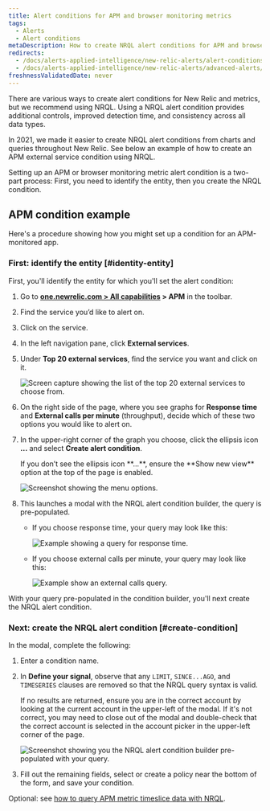 ```yaml
---
title: Alert conditions for APM and browser monitoring metrics
tags:
  - Alerts  
  - Alert conditions
metaDescription: How to create NRQL alert conditions for APM and browser monitoring metrics.
redirects:
  - /docs/alerts-applied-intelligence/new-relic-alerts/alert-conditions/apm-metric-alert-conditions
  - /docs/alerts-applied-intelligence/new-relic-alerts/advanced-alerts/other-condition-types/apm-metric-alert-conditions
freshnessValidatedDate: never
---
```


There are various ways to create alert conditions for New Relic <InlinePopover type="apm"/> and <InlinePopover type="browser"/> metrics, but we recommend using NRQL. Using a NRQL alert condition provides additional controls, improved detection time, and consistency across all data types.

In 2021, we made it easier to create NRQL alert conditions from charts and queries throughout New Relic. See below an example of how to create an APM external service condition using NRQL.

Setting up an APM or browser monitoring metric alert condition is a two-part process: First, you need to identify the entity, then you create the NRQL condition.

## APM condition example

Here's a procedure showing how you might set up a condition for an APM-monitored app.

### First: identify the entity [#identity-entity]

First, you'll identify the entity for which you'll set the alert condition:

1. Go to <DNT>**[one.newrelic.com > All capabilities](https://one.newrelic.com/all-capabilities) > APM**</DNT> in the toolbar.
2. Find the service you’d like to alert on.
3. Click on the service.
4. In the left navigation pane, click <DNT>**External services**</DNT>.
5. Under <DNT>**Top 20 external services**</DNT>, find the service you want and click on it.

   <img
     title="top-twenty.png"
     alt="Screen capture showing the list of the top 20 external services to choose from."
     src="/images/accounts_screenshot-full_top-twenty.webp"
   />
6. On the right side of the page, where you see graphs for <DNT>**Response time**</DNT> and <DNT>**External calls per minute**</DNT> (throughput), decide which of these two options you would like to alert on.
7. In the upper-right corner of the graph you choose, click the ellipsis icon <DNT>**...**</DNT> and select <DNT>**Create alert condition**</DNT>.

   <Callout variant="tip">
     If you don’t see the ellipsis icon <DNT>**...**</DNT>, ensure the <DNT>**Show new view**</DNT> option at the top of the page is enabled.
   </Callout>

   <img
     title="external_service_graph.png"
     alt="Screenshot showing the menu options."
     src="/images/accounts_screenshot-full_external-service-graph.webp"
   />
8. This launches a modal with the NRQL alert condition builder, the query is pre-populated.

   * If you choose response time, your query may look like this:

     <img
       title="response_time_query.png"
       alt="Example showing a query for response time."
       src="/images/accounts_screenshot-full_response-time-query.webp"
     />
   * If you choose external calls per minute, your query may look like this:

     <img
       title="external-calls-query.png"
       alt="Example show an external calls query."
       src="/images/accounts_screenshot-full_external-calls-query.webp"
     />

With your query pre-populated in the condition builder, you'll next create the NRQL alert condition.

### Next: create the NRQL alert condition [#create-condition]

In the modal, complete the following:

1. Enter a condition name.
2. In <DNT>**Define your signal**</DNT>, observe that any `LIMIT`, `SINCE...AGO`, and `TIMESERIES` clauses are removed so that the NRQL query syntax is valid.

   <Callout variant="tip">
     If no results are returned, ensure you are in the correct account by looking at the current account in the upper-left of the modal.
     If it's not correct, you may need to close out of the modal and double-check that the correct account is selected in the account picker in the upper-left corner of the page.
   </Callout>

   <img
     title="nrql_condition_builder_modal.png"
     alt="Screenshot showing you the NRQL alert condition builder pre-populated with your query."
     src="/images/accounts_screenshot-full_nrql-condition-builder-modal.webp"
   />
3. Fill out the remaining fields, select or create a policy near the bottom of the form, and save your condition.

Optional: see [how to query APM metric timeslice data with NRQL](/docs/query-your-data/nrql-new-relic-query-language/nrql-query-tutorials/query-apm-metric-timeslice-data-nrql#timeslice-conversion).
